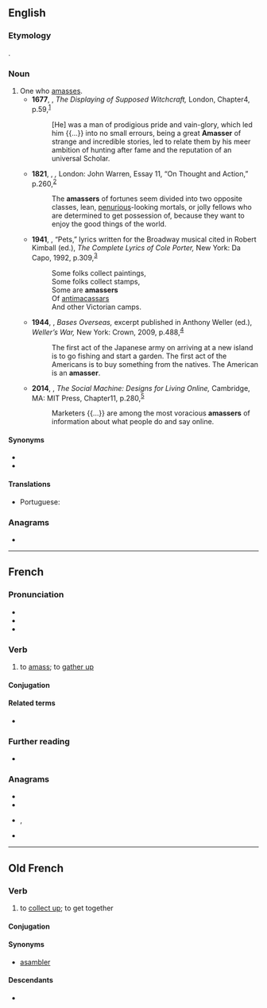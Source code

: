 ==English==

===Etymology===
{{affix|en|amass|-er|id2=agent noun}}.

===Noun===
{{en-noun}}

# One who [[amass]]es.
#* '''1677''', {{w|John Webster (minister)|John Webster}}, ''The Displaying of Supposed Witchcraft,'' London, Chapter{{nbsp}}4, p.{{nbsp}}59,<sup>[http://name.umdl.umich.edu/A65369.0001.001]</sup>
#*: [He] was a man of prodigious pride and vain-glory, which led him {{...}} into no small errours, being a great '''Amasser''' of strange and incredible stories, led to relate them by his meer ambition of hunting after fame and the reputation of an universal Scholar.
#* '''1821''', {{w|William Hazlitt}}, ''{{w|Table-Talk (Hazlitt)|Table-Talk}},'' London: John Warren, Essay 11, “On Thought and Action,” p.{{nbsp}}260,<sup>[https://archive.org/details/tabletalkororigi00hazluoft/page/260]</sup>
#*: The '''amassers''' of fortunes seem divided into two opposite classes, lean, [[penurious]]-looking mortals, or jolly fellows who are determined to get possession of, because they want to enjoy the good things of the world.
#* '''1941''', {{w|Cole Porter}}, “Pets,” lyrics written for the Broadway musical ''{{w|Let's Face It!|Let’s Face It!}}'' cited in Robert Kimball (ed.), ''The Complete Lyrics of Cole Porter,'' New York: Da Capo, 1992, p.{{nbsp}}309,<sup>[https://archive.org/details/completelyricsof00port]</sup>
#*: Some folks collect paintings,
#*: Some folks collect stamps,
#*: Some are '''amassers'''
#*: Of [[antimacassar]]s
#*: And other Victorian camps.
#* '''1944''', {{w|George Weller}}, ''Bases Overseas,'' excerpt published in Anthony Weller (ed.), ''Weller’s War,'' New York: Crown, 2009, p.{{nbsp}}488,<sup>[https://archive.org/details/wellerswarlegend00well]</sup>
#*: The first act of the Japanese army on arriving at a new island is to go fishing and start a garden. The first act of the Americans is to buy something from the natives. The American is an '''amasser'''.
#* '''2014''', {{w|Judith Donath}}, ''The Social Machine: Designs for Living Online,'' Cambridge, MA: MIT Press, Chapter{{nbsp}}11, p.{{nbsp}}280,<sup>[https://archive.org/details/socialmachinedes0000dona]</sup>
#*: Marketers {{...}} are among the most voracious '''amassers''' of information about what people do and say online.

====Synonyms====
* {{l|en|accumulator}}
* {{l|en|collector}}

====Translations====
{{trans-top|one who amasses}}
* Portuguese: {{t|pt|amontoador|m}}
{{trans-mid}}
{{trans-bottom}}

===Anagrams===
* {{anagrams|en|a=aaemrss|samares}}

----

==French==

===Pronunciation===
* {{IPA|fr|/a.mɑ.se/}}
* {{rhymes|fr|e}}
* {{fr-homophones-er|amass}}

===Verb===
{{fr-verb}}

# to [[amass]]; to [[gather up]]

====Conjugation====
{{fr-conj-auto}}

====Related terms====
* {{l|fr|ramasser}}

===Further reading===
* {{R:TLFi}}

===Anagrams===
* {{l|fr|armasse}}
* {{l|fr|massera}}
* {{l|fr|ramasse}}, {{l|fr|ramassé}}
* {{l|fr|rasâmes}}

----

==Old French==

===Verb===
{{head|fro|verb}}

# to [[collect up]]; to get together

====Conjugation====
{{fro-conj-er}}

====Synonyms====
* [[asambler]]

====Descendants====
* {{desc|fr|amasser}}